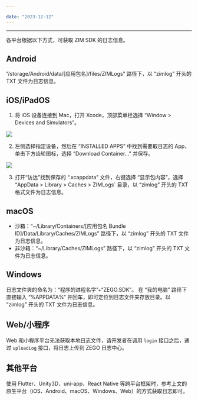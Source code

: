 ```yaml
---

date: "2023-12-12"
---
```


<Title>如何获取 ZIM SDK 的日志信息？</Title>



- - -

各平台根据以下方式，可获取 ZIM SDK 的日志信息。

## Android

“/storage/Android/data/[应用包名]/files/ZIMLogs” 路径下，以 “zimlog” 开头的 TXT 文件为日志信息。

## iOS/iPadOS

1. 将 iOS 设备连接到 Mac，打开 Xcode，顶部菜单栏选择 “Window > Devices and Simulators”。
<Frame width="512" height="auto" caption=""><Frame width="512" height="auto" caption=""><img src="https://doc-media.zego.im/sdk-doc/Pics/FAQ/xcode_device_window_menu.png" /></Frame></Frame>

2. 左侧选择指定设备，然后在 “INSTALLED APPS” 中找到需要取日志的 App， 单击下方齿轮图标，选择 “Download Container...” 并保存。
<Frame width="512" height="auto" caption=""><img src="https://doc-media.zego.im/sdk-doc/Pics/FAQ/xcode_device_window.png" /></Frame>
      
3. 打开“访达”找到保存的 “.xcappdata” 文件，右键选择 “显示包内容”，选择 “AppData > Library > Caches > ZIMLogs` 目录，以 “zimlog” 开头的 TXT 格式文件为日志信息。


## macOS

- 沙箱：“~/Library/Containers/[应用包名 Bundle ID]/Data/Library/Caches/ZIMLogs” 路径下，以 “zimlog” 开头的 TXT 文件为日志信息。
- 非沙箱：“~/Library/Caches/ZIMLogs” 路径下，以 “zimlog” 开头的 TXT 文件为日志信息。

## Windows

日志文件夹的命名为：“程序的进程名字”+“ZEGO.SDK”。 在 “我的电脑” 路径下直接输入 “%APPDATA%” 并回车，即可定位到日志文件夹存放目录。以 “zimlog” 开头的 TXT 文件为日志信息。

## Web/小程序

Web 和小程序平台无法获取本地日志文件，请开发者在调用 `login` 接口之后，通过 `uploadLog` 接口，将日志上传到 ZEGO 日志中心。

## 其他平台

使用 Flutter、Unity3D、uni-app、React Native 等跨平台框架时，参考上文的原生平台（iOS、Android、macOS、Windows、Web）的方式获取日志即可。